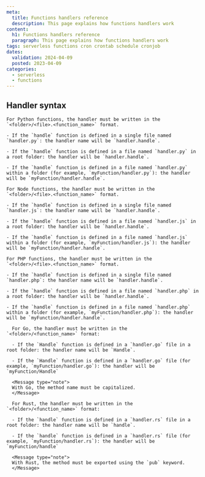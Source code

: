 ```yaml
---
meta:
  title: Functions handlers reference
  description: This page explains how functions handlers work
content:
  h1: Functions handlers reference
  paragraph: This page explains how functions handlers work
tags: serverless functions cron crontab schedule cronjob
dates:
  validation: 2024-04-09
  posted: 2023-04-09
categories:
  - serverless
  - functions
---
```


## Handler syntax

<Tabs id="handlers">
  <TabsTab label="Python">
  
    For Python functions, the handler must be written in the `<folder>/<file>.<function_name>` format.

    - If the `handle` function is defined in a single file named `handler.py`: the handler name will be `handler.handle`.

    - If the `handle` function is defined in a file named `handler.py` in a root folder: the handler will be `handler.handle`.

    - If the `handle` function is defined in a file named `handler.py` within a folder (for example, `myFunction/handler.py`): the handler will be `myFunction/handler.handle`.

  </TabsTab>

  <TabsTab label="Node">

    For Node functions, the handler must be written in the `<folder>/<file>.<function_name>` format.

    - If the `handle` function is defined in a single file named `handler.js`: the handler name will be `handler.handle`.

    - If the `handle` function is defined in a file named `handler.js` in a root folder: the handler will be `handler.handle`.

    - If the `handle` function is defined in a file named `handler.js` within a folder (for example, `myFunction/handler.js`): the handler will be `myFunction/handler.handle`.

  </TabsTab>
  
  <TabsTab label="PHP">

    For PHP functions, the handler must be written in the `<folder>/<file>.<function_name>` format.

    - If the `handle` function is defined in a single file named `handler.php`: the handler name will be `handler.handle`.

    - If the `handle` function is defined in a file named `handler.php` in a root folder: the handler will be `handler.handle`.

    - If the `handle` function is defined in a file named `handler.php` within a folder (for example, `myFunction/handler.php`): the handler will be `myFunction/handler.handle`.

  </TabsTab>

  <TabsTab label="Go">

      For Go, the handler must be written in the `<folder>/<function_name>` format:

      - If the `Handle` function is defined in a `handler.go` file in a root folder: the handler name will be `Handle`.

      - If the `Handle` function is defined in a `handler.go` file (for example, `myFunction/handler.go`): the handler will be `myFunction/Handle`

      <Message type="note">
      With Go, the method name must be capitalized.
      </Message>

  </TabsTab>

  <TabsTab label="Rust">

      For Rust, the handler must be written in the `<folder>/<function_name>` format:

      - If the `handle` function is defined in a `handler.rs` file in a root folder: the handler name will be `handle`.

      - If the `handle` function is defined in a `handler.rs` file (for example, `myFunction/handler.rs`): the handler will be `myFunction/handle`

      <Message type="note">
      With Rust, the method must be exported using the `pub` keyword.
      </Message>

  </TabsTab>
</Tabs>

